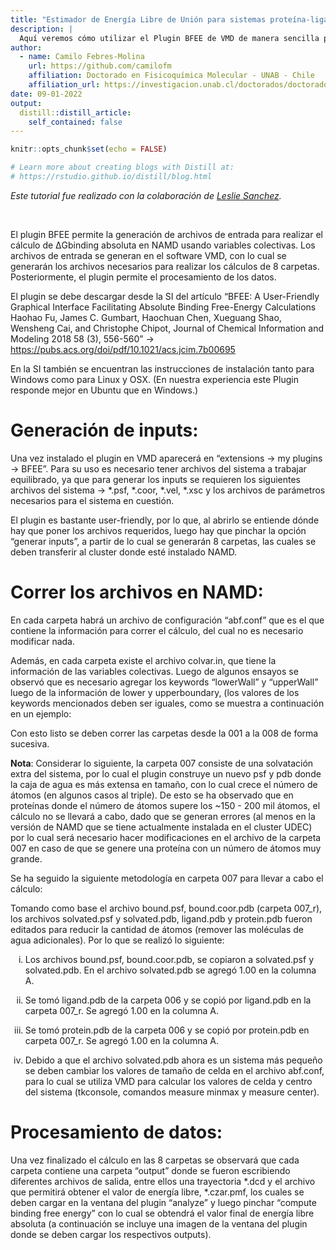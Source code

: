 ```yaml
---
title: "Estimador de Energía Libre de Unión para sistemas proteína-ligando (BFEE - Plugin de VMD): Tutorial de uso"
description: |
  Aquí veremos cómo utilizar el Plugin BFEE de VMD de manera sencilla para generar archivos de entrada y así poder correr los cálculos MD del sistema en estudio y así obtener el Delta Gº de unión por medio del Potencial de Fuerza Medio (PMF).
author:
  - name: Camilo Febres-Molina 
    url: https://github.com/camilofm
    affiliation: Doctorado en Fisicoquímica Molecular - UNAB - Chile
    affiliation_url: https://investigacion.unab.cl/doctorados/doctorado-en-fisicoquimica-molecular/
date: 09-01-2022
output:
  distill::distill_article:
    self_contained: false
---
```


```r
knitr::opts_chunk$set(echo = FALSE)

# Learn more about creating blogs with Distill at:
# https://rstudio.github.io/distill/blog.html

```

_Este tutorial fue realizado con la colaboración de [Leslie Sanchez](https://scholar.google.com.pe/citations?user=cM-RWEYAAAAJ&hl=es&oi=ao)._

<br/>

El plugin BFEE permite la generación de archivos de entrada para realizar el cálculo de ΔGbinding absoluta en NAMD usando variables colectivas. Los archivos de entrada se generan en el software VMD, con lo cual se generarán los archivos necesarios para realizar los cálculos de 8 carpetas. Posteriormente, el plugin permite el procesamiento de los datos.

El plugin se debe descargar desde la SI del artículo “BFEE: A User-Friendly Graphical Interface Facilitating Absolute Binding Free-Energy Calculations Haohao Fu, James C. Gumbart, Haochuan Chen, Xueguang Shao, Wensheng Cai, and Christophe Chipot, Journal of Chemical Information and Modeling 2018 58 (3), 556-560” → <https://pubs.acs.org/doi/pdf/10.1021/acs.jcim.7b00695>

En la SI también se encuentran las instrucciones de instalación tanto para Windows como para Linux y OSX. (En nuestra experiencia este Plugin responde mejor en Ubuntu que en Windows.)

# Generación de inputs:

Una vez instalado el plugin en VMD aparecerá en “extensions → my plugins → BFEE”. Para su uso es necesario tener archivos del sistema a trabajar equilibrado, ya que para generar los inputs se requieren los siguientes archivos del sistema → \*.psf, \*.coor, \*.vel, \*.xsc y los archivos de parámetros necesarios para el sistema en cuestión.

El plugin es bastante user-friendly, por lo que, al abrirlo se entiende dónde hay que poner los archivos requeridos, luego hay que pinchar la opción “generar inputs”, a partir de lo cual se generarán 8 carpetas, las cuales se deben transferir al cluster donde esté instalado NAMD.

# Correr los archivos en NAMD:

En cada carpeta habrá un archivo de configuración “abf.conf” que es el que contiene la información para correr el cálculo, del cual no es necesario modificar nada.

Además, en cada carpeta existe el archivo colvar.in, que tiene la información de las variables colectivas. Luego de algunos ensayos se observó que es necesario agregar los keywords “lowerWall” y “upperWall” luego de la información de lower y upperboundary, (los valores de los keywords mencionados deben ser iguales, como se muestra a continuación en un ejemplo:



Con esto listo se deben correr las carpetas desde la 001 a la 008 de forma sucesiva.

**Nota**: Considerar lo siguiente, la carpeta 007 consiste de una solvatación extra del sistema, por lo cual el plugin construye un nuevo psf y pdb donde la caja de agua es más extensa en tamaño, con lo cual crece el número de átomos (en algunos casos al triple). De esto se ha observado que en proteínas donde el número de átomos supere los ~150 - 200 mil átomos, el cálculo no se llevará a cabo, dado que se generan errores (al menos en la versión de NAMD que se tiene actualmente instalada en el cluster UDEC) por lo cual será necesario hacer modificaciones en el archivo de la carpeta 007 en caso de que se genere una proteína con un número de átomos muy grande.

Se ha seguido la siguiente metodología en carpeta 007 para llevar a cabo el cálculo:

Tomando como base el archivo bound.psf, bound.coor.pdb (carpeta 007_r), los archivos solvated.psf y solvated.pdb, ligand.pdb y protein.pdb fueron editados para reducir la cantidad de átomos (remover las moléculas de agua adicionales). Por lo que se realizó lo siguiente:

i. Los archivos bound.psf, bound.coor.pdb, se copiaron a solvated.psf y solvated.pdb. En el archivo solvated.pdb se agregó 1.00 en la columna A.

ii. Se tomó ligand.pdb de la carpeta 006 y se copió por ligand.pdb en la carpeta 007_r. Se agregó 1.00 en la columna A.

iii. Se tomó protein.pdb de la carpeta 006 y se copió por protein.pdb en carpeta 007_r. Se agregó 1.00 en la columna A.

iv. Debido a que el archivo solvated.pdb ahora es un sistema más pequeño se deben cambiar los valores de tamaño de celda en el archivo abf.conf, para lo cual se utiliza VMD para calcular los valores de celda y centro del sistema (tkconsole, comandos measure minmax y measure center).


# Procesamiento de datos:
	
Una vez finalizado el cálculo en las 8 carpetas se observará que cada carpeta contiene una carpeta “output” donde se fueron escribiendo diferentes archivos de salida, entre ellos una trayectoria \*.dcd y el archivo que permitirá obtener el valor de energía libre, \*.czar.pmf, los cuales se deben cargar en la ventana del plugin “analyze” y luego pinchar “compute binding free energy” con lo cual se obtendrá el valor final de energía libre absoluta (a continuación se incluye una imagen de la ventana del plugin donde se deben cargar los respectivos outputs).

